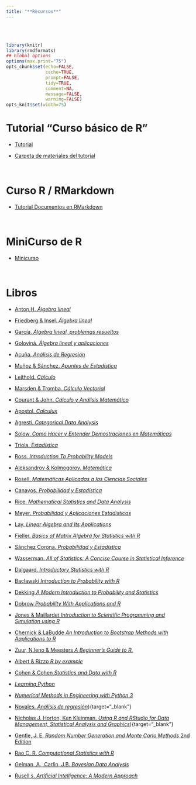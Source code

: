 ```yaml
---
title: "**Recursos**"
--- 
```


<br>
<br>


```r
library(knitr)
library(rmdformats)
## Global options
options(max.print="75")
opts_chunk$set(echo=FALSE,
               cache=TRUE,
               prompt=FALSE,
               tidy=TRUE,
               comment=NA,
               message=FALSE,
               warning=FALSE)
opts_knit$set(width=75)
```

<div class=text-justify>

# **Tutorial "Curso básico de R"** 

- [Tutorial](curso_r/tutorial_pdf/Curso_basico_de_R.pdf){target="_blank"}

- [Carpeta de materiales del tutorial](curso_r/tutorial_pdf/materiales_tutorial_R.zip){target="_blank"}

<br>


# **Curso R / RMarkdown**

- [Tutorial Documentos en RMarkdown](curso_r/r_rmarkdown/curso_r_rmarkdown.html){target="_blank"}

<br>


# **MiniCurso de R**

- [Minicurso](curso_r/MiniCursoR_2.pdf){target="_blank"}

<br>

# **Libros**

- [Anton,H. *Álgebra lineal*](libros_pdf/algebra_lineal_Anton.pdf){target="_blank"}

- [Friedberg & Insel. *Álgebra lineal*](libros_pdf/algebra_lineal_Friedberg_Insel.pdf){target="_blank"}

- [García. *Álgebra lineal, problemas resueltos*](libros_pdf/algebra_lineal_problemas_resueltos_Garcia.pdf){target="_blank"}

- [Goloviná. *Álgebra lineal y aplicaciones*](libros_pdf/algebra_lineal_aplicaciones_Golovina.pdf){target="_blank"}

- [Acuña. *Análisis de Regresión*](libros_pdf/analisis_de_regresion_Acuña.pdf){target="_blank"}

- [Muñoz & Sánchez. *Apuntes de Estadística*](libros_pdf/apuntes_de_estadistica_Muñoz_Sánchez.pdf){target="_blank"}

- [Leithold. *Cálculo*](libros_pdf/cálculo_Leithold.pdf){target="_blank"}

- [Marsden & Tromba. *Cálculo Vectorial*](libros_pdf/cálculo_vectorial_Marsden_Tromba.pdf){target="_blank"}

- [Courant & John. *Cálculo y Análisis Matemático*](libros_pdf/cálculo_analisis_matemático_Courant_John.zip){target="_blank"}

- [Apostol. *Calculus*](libros_pdf/calculus_Apostol.zip){target="_blank"}

- [Agresti. *Categorical Data Analysis*](libros_pdf/cda_Agresti.pdf){target="_blank"}

- [Solow. *Como Hacer y Entender Demostraciones en Matemáticas*](libros_pdf/demostraciones_Solow.pdf){target="_blank"}

- [Triola. *Estadística*](libros_pdf/estadística_Triola.pdf){target="_blank"}
 
- [Ross. *Introduction To Probability Models*](libros_pdf/prob_models_Ross.pdf){target="_blank"}
  
- [Aleksandrov & Kolmogorov. *Matemática*](libros_pdf/matemática_Aleksandrov_Kolmogorov.zip){target="_blank"}
 
- [Rosell. *Matemáticas Aplicadas a las Ciencias Sociales*](libros_pdf/macs_Rosell.pdf){target="_blank"} 

- [Canavos. *Probabilidad y Estadística*](libros_pdf/probabilidad_estadística_Canavos.pdf){target="_blank"} 

- [Rice. *Mathematical Statistics and Data Analysis*](libros_pdf/Rice_J._Mathematical_Statistics_and_Data_Analysis.pdf){target="_blank"} 

- [Meyer. *Probabilidad y Aplicaciones Estadisticas*](libros_pdf/Meyer Probabilidad y Aplicaciones Estadisticas Edicion Revisada.pdf){target="_blank"}

- [Lay. *Linear Algebra and Its Applications*](libros_pdf/Lay_Linear_algebra.pdf){target="_blank"}

- [Fieller. *Basics of Matrix Algebra for Statistics with R*](libros_pdf/Fieller 16 Basics of Matrix Algebra for Statistics with R.pdf){target="_blank"}

- [Sánchez Corona. *Probabilidad y Estadística*](libros_pdf/Cap8_9_Sanchez Corona - Probabilidad y estadística(2004).pdf){target="_blank"}

- [Wasserman. *All of Statistics: A Concise Course in Statistical Inference*](libros_pdf/Wasserman_All_of_statistics.pdf){target="_blank"}

- [Dalgaard. *Introductory Statistics with R*](libros_pdf/Introductory_Statistics_with_R__2nd_ed.pdf){target="_blank"}

- [Baclawski *Introduction to Probability with R*](libros_pdf/Baclawski, Kenneth - Introduction to Probability with R-CRC Press (2008).pdf){target="_blank"}

- [Dekking *A Modern Introduction to Probability and Statistics*](libros_pdf/Modern_intro_probability_statistics_Dekking05.pdf){target="_blank"}

- [Dobrow *Probability With Applications and R*](libros_pdf/Robert P. Dobrow - Probability_ With Applications and R-Wiley (2013).pdf){target="_blank"}

- [Jones & Maillardet *Introduction to Scientific Programming and Simulation using R*](libros_pdf/introduction-scientific-programming-simulation-r-2nd (002).pdf){target="_blank"}


- [Chernick & LaBudde *An Introduction to Bootstrap Methods with Applications to R*](libros_pdf/Bootstrap_Chernick2011.pdf){target="_blank"}

- [Zuur, N.leno & Meesters *A Beginner's Guide to R.*](libros_pdf/epdf.tips_a-beginners-guide-to-r-use-r.pdf){target="_blank"}

- [Albert & Rizzo *R by example*](libros_pdf/epdf.tips_r-by-example-use-r.pdf){target="_blank"}

- [Cohen & Cohen *Statistics and Data with R*](libros_pdf/epdf.tips_statistics-and-data-with-r-an-applied-approach-thr.pdf){target="_blank"}

- [*Learning Python*](libros_pdf/Learning Python 5th Ed 2013.pdf){target="_blank"}

- [*Numerical Methods in Engineering with Python 3*](libros_pdf/Numerical Methods in Engineering with Python 3.pdf){target="_blank"}

- [Novales. *Análisis de regresión*](libros_pdf/Analisis de Regresion.pdf){target="_blank"}){target="_blank"}

- [Nicholas J. Horton, Ken Kleinman. *Using R and RStudio for Data Management, Statistical Analysis and Graphics*](libros_pdf/Using R and RStudio for Data Management, Statistical Analysis and Graphics by Nicholas J. Horton, Ken Kleinman (z-lib.org).pdf){target="_blank"}){target="_blank"}

- [Gentle, J. E. *Random Number Generation and Monte Carlo Methods* 2nd Edition](libros_pdf/Random Number Generation and Monte Carlo Methods.pdf){target="_blank"}

- [Rao C. R. *Computational Statistics with R*](libros_pdf/Computational Statistics with R.pdf){target="_blank"}

- [Gelman, A., Carlin, J.B. *Bayesian Data Analysis*](libros_pdf/bayesian_data_analysis.pdf){target="_blank"}

- [Rusell s. *Artificial Intelligence: A Modern Approach*](libros_pdf/artificial-intelligence-modern-approach.9780131038059.25368.pdf){target="_blank"}


</div>
